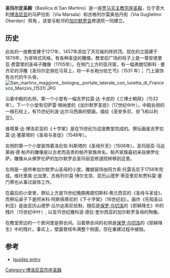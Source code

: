 {{Infobox religious building
| building_name = 圣玛尔定圣殿
| image = San martino maggiore, bologna 01.JPG 
| location = 意大利[[博洛尼亚|博洛尼亚]]
| geo = 
| religious_affiliation =[[罗马天主教|罗马天主教]]
| rite =
| province = [[博洛尼亚|博洛尼亚]]
| district =
| consecration_year = 
| architecture_type = 教堂
| architecture_style = [[文艺复兴|文艺复兴]]
| facade_direction = 
| groundbreaking = 15世纪
}}
'''圣玛尔定圣殿'''（Basilica di San Martino）是一座[[罗马天主教|罗马天主教]][[宗座圣殿|宗座圣殿]]，位于意大利[[博洛尼亚|博洛尼亚]]的马萨拉街（Via Marsala）和古格列尔莫奥伯丹街（Via Guglielmo Oberdan）转角 。该堂与毗邻的[[加尔默罗会|加尔默罗会]]修道院一同建立。

==历史==
此处的一座教堂建于1217年，1457年添加了天花板的砖拱顶。现在的立面建于1879年，为哥特式风格，有各种圣徒的雕像。教堂前广场的柱子上是一尊安德里亚·费雷里的圣母子雕像（1705年）。在侧门上方的弦月窗，有一幅弗朗切斯科 · 曼齐尼的浮雕《圣玛尔定骑在马背上，将一半长袍分给乞丐》（1531 年）； 门上装饰有古代的牛头骨。
[[File:San_martino_maggiore,_bologna,_portale_laterale_con_lunetta_di_Francesco_Manzini_(1531).JPG|thumb]]

沿着中殿的右侧，第一个小堂有一幅吉罗拉莫·达·卡皮的《三博士朝拜》（1532年）。下一个小堂有切萨雷·根纳里的《加尔默罗圣徒》（17世纪中叶）。中殿右侧的一根石柱上，有15世纪利波·达尔马西奥的壁画，描绘《圣安多尼、安飞和以利亚》。

维塔莱·达·博洛尼亚的《十字架》是在15世纪为这座教堂完成的。祭坛画是吉罗拉莫·达·塞蒙塔的《圣母与圣徒》（1548年）。

左侧的第一个小堂装饰着洛伦佐·科斯塔的《圣母升天》（1506年）。圣玛丽亚·马达莱纳·德·帕齐的雕像是以古老而高贵的帕齐家族命名，帕齐家族最初来自佛罗伦萨。雕像从从佛罗伦萨的加尔默罗会圣玛丽亚修道院转移到这里。

左侧是一座供奉加尔默罗山圣母的小堂。雕塑装饰由阿方索·托雷吉尼于1756年完成。维托里奥·比加里、古格列尔莫·博尔戈涅、亚历山德罗·蒂亚里尼和贾科莫·塞门蒂也从事过装饰工作。

在最后的小堂里，祭坛上方是15世纪晚期弗朗切斯科·弗兰西亚的《圣母与圣徒》，而祭坛桌子下是阿米科·阿斯佩蒂尼的《下十字架》（16世纪初）。画作《先知圣以利亚》是由亚历山德罗·瓜尔达索尼绘制，随后是[[保罗·乌切洛|保罗·乌切洛]]的《耶稣降生》中的残片（15世纪中叶）, 以及15世纪雅科波·德拉·奎尔西亚的加尔默罗圣母的陶像。

在教堂旁边的一个房间里是祭衣间。沿着祭衣间的右侧是[[保罗·乌切洛|保罗·乌切洛]]的《耶稣降生》中的残片。事实上，壁画曾经布满整个侧面，但在重建过程中被毁。 


==参考==
* [https://archive.is/20130126075524/http://www.iguidez.com/video/guides/bologna/chiesa-di-san-martino/ Iguidez entry]
{{coord|44|29|50|N|11|20|48|E|type:landmark_source:kolossus-itwiki|display=title}}
[[Category:博洛尼亚宗座圣殿|Category:博洛尼亚宗座圣殿]]